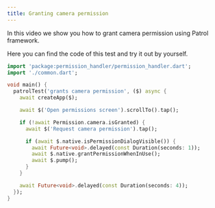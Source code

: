 ```yaml
---
title: Granting camera permission
---
```


In this video we show you how to grant camera permission using Patrol framework.

<YouTube id="IRdkFccjYRg" />

Here you can find the code of this test and try it out by yourself.

```dart title="patrol_test/grant_camera_permission_test.dart"
import 'package:permission_handler/permission_handler.dart';
import './common.dart';

void main() {
  patrolTest('grants camera permission', ($) async {
    await createApp($);

    await $('Open permissions screen').scrollTo().tap();

    if (!await Permission.camera.isGranted) {
      await $('Request camera permission').tap();

      if (await $.native.isPermissionDialogVisible()) {
        await Future<void>.delayed(const Duration(seconds: 1));
        await $.native.grantPermissionWhenInUse();
        await $.pump();
      }
    }

    await Future<void>.delayed(const Duration(seconds: 4));
  });
}

```
